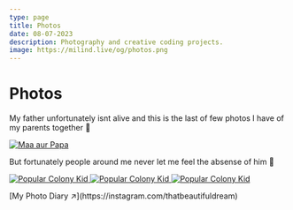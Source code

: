 ```yaml
---
type: page
title: Photos
date: 08-07-2023
description: Photography and creative coding projects.
image: https://milind.live/og/photos.png
---
```



# Photos

My father unfortunately isnt alive and this is the last of few photos I have of my parents together 💞

<a href="#" title="Maa aur Papa" target="_blank" className="figure">
  <Image src={maaPapa} alt="Maa aur Papa" placeholder="blur" />
</a>

But fortunately people around me never let me feel the absense of him 🥹

<a href="#" title="Popular Colony Kid" target="_blank" className="figure">
  <Image src={popularKid} alt="Popular Colony Kid" placeholder="blur" />
</a>

<a href="#" title="Popular Colony Kid" target="_blank" className="figure">
  <Image src={popularKid} alt="Popular Colony Kid" placeholder="blur" />
</a>

<a href="#" title="Popular Colony Kid" target="_blank" className="figure">
  <Image src={popularKid} alt="Popular Colony Kid" placeholder="blur" />
</a>

<p style={{ textAlign: "right" }}>
  [My Photo Diary ↗](https://instagram.com/thatbeautifuldream)
</p>
